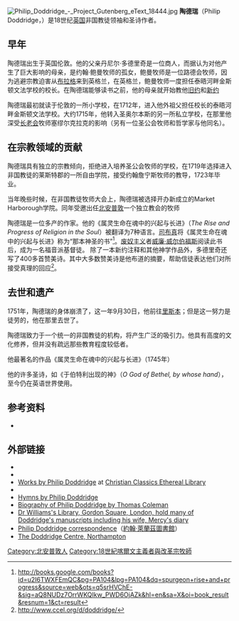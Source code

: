 {{roughtranslation|time=2020-12-01}}
[[Image:Philip_Doddridge_-_Project_Gutenberg_eText_18444.jpg|thumb]]
'''陶德瑞'''（Philip Doddridge，{{bd|1702年|6月26日|1751年|10月26日}}）是18世纪[[英国|英国]]非国教徒领袖和圣诗作者。

==早年==
陶德瑞出生于英国伦敦。他的父亲丹尼尔·多德里奇是一位商人，而据认为对他产生了巨大影响的母亲，是约翰·鲍曼牧师的孤女，鲍曼牧师是一位路德会牧师，因为逃避宗教迫害从[[布拉格|布拉格]]来到英格兰，在英格兰，鲍曼牧师一度担任泰晤河畔金斯顿文法学校的校长。在陶德瑞能够读书之前，他的母亲就开始教他[[旧约|旧约]]和[[新约|新约]]<!-- 的历史 from blue Dutch chimney-tiles。来自荷兰蓝烟囱砖。 -->

陶德瑞最初就读于伦敦的一所小学校，在1712年，进入他外祖父担任校长的泰晤河畔金斯顿文法学校。大约1715年，他转入圣奥尔本斯的另一所私立学校，在那里他深受[[长老会|长老会]]牧师塞缪尔克拉克的影响（另有一位圣公会牧师和哲学家与他同名）。

==在宗教领域的贡献==
陶德瑞具有独立的宗教倾向，拒绝进入培养圣公会牧师的学校，在1719年选择进入非国教徒的莱斯特郡的一所自由学院，接受约翰詹宁斯牧师的教导，1723年毕业。 

当年晚些时候，在非国教徒牧师大会上，陶德瑞被选择开办新成立的Market Harborough学院。同年受邀出任[[北安普敦|北安普敦]]一个独立教会的牧师<!-- Here his popularity as a preacher is said to have been chiefly due to his "high susceptibility, joined with physical advantages and perfect sincerity." His sermons were mostly practical in character, and his aim was to cultivate in his hearers a spiritual and devotional frame of mind. 

在1730s and 1740s 陶德瑞continued his academic and pastoral work, and developed close relations with numerous early religious revivalists and independents, through extensive visits and correspondence.  Through this approach he helped establish and maintain a circle of influential independent religious thinkers and writers, including [[Isaac_Watts|Dr Isaac Watts]]. He also became a prolific author and hymnwriter. In 1736 both 大学s at [[阿伯丁|阿伯丁]] gave him the degree of D.D. However, these multifarious labours led to so many engagements and bulky correspondence that it interfered seriously both with his preaching and academic duties (he had some 200 students to whom he lectured on 哲学和神学, in the mathematical or Spinozistic style). -->

陶德瑞是一位多产的作家。他的《属灵生命在魂中的兴起与长进》（''The Rise and Progress of Religion in the Soul''）被翻译为7种语言。[[司布真|司布真]]将《属灵生命在魂中的兴起与长进》称为“那本神圣的书”<ref>http://books.google.com/books?id=u2I6TWXFEmQC&pg=PA104&lpg=PA104&dq=spurgeon+rise+and+progress&source=web&ots=q5srHVChE-&sig=aQ8NUDz7OrrWKQIkw_PWD6OjAZk&hl=en&sa=X&oi=book_result&resnum=1&ct=result</ref>。[[废奴主义|废奴主义]]者[[威廉·威尔伯福斯|威廉·威尔伯福斯]]阅读此书后，成为一名福音派基督徒。 除了一本新约注释和其他神学作品外，多德里奇还写了400多首赞美诗。其中大多数赞美诗是他布道的摘要，帮助信徒表达他们对所接受真理的回应<ref>http://www.ccel.org/d/doddridge/</ref>。

==去世和遗产==
1751年，陶德瑞的身体崩溃了，这一年9月30日，他前往[[里斯本|里斯本]]；但是这一努力是徒劳的，他在那里去世了。

陶德瑞致力于一个统一的非国教徒的机构，将产生广泛的吸引力。他具有高度的文化修养，但并没有疏远那些教育程度较低者。 

他最著名的作品《属灵生命在魂中的兴起与长进》（1745年）<!-- , dedicated to [[Isaac_Watts|Isaac Watts]], was often reprinted and became widely influential. It is said to best illustrate his religious genius, and has been widely translated. His other well-known works include: ''The Family Expositor'' (6 vols., 1739-1756); ''Life of Colonel Gardiner'' (1747); and a ''Course of Lectures on Pneumatology, Ethics and Divinity'' (1763). Doddridge also published several courses of sermons on particular topics. -->  

他的许多圣诗，如《于伯特利出现的神》（''O God of Bethel, by whose hand''），至今仍在英语世界使用。

<!-- 陶德瑞的 academy is now represented by [[New_College,_Hampstead|New College, Hampstead]], in the library of which there is a large collection of his manuscripts. (Note:  New College, Hampstead was later known as [[New_College_London|New College London]], and was a centre for training Congregational and then United Reformed Church Ministers. It has no connection with [[Royal_Holloway,_University_of_London|Royal Holloway, University of London]], a constituent college of [[伦敦大学|伦敦大学]], though the college was briefly known as ''Royal Holloway and Bedford New College'' when those two colleges merged in the 1970s.) -->

== 参考资料 ==
{{reflist}}
*{{1911}}

==外部链接==
{{commonscat}}
{{Wikiquotelang|en|Philip Doddridge}}
{{Wikisourcelang|en|Author:Philip Doddridge}}
* {{Gutenberg author |id=Doddridge,+Philip | name=Philip Doddridge}}
* {{Internet Archive author |sname=Philip Doddridge}}
*[http://www.ccel.org/d/doddridge/ Works by Philip Doddridge] at [[Christian_Classics_Ethereal_Library|Christian Classics Ethereal Library]]
* {{Librivox author |id=15475 |title=Philip Doddridge}}
*[https://hymnary.org/person/Doddridge_Philip Hymns by Philip Doddridge]
*[http://www.edintone.com/doddridge.html Biography of Philip Doddridge by Thomas Coleman]
*[https://web.archive.org/web/20080510150934/http://www.dwlib.co.uk/ Dr Williams's Library, Gordon Square, London, hold many of Doddridge's manuscripts including his wife, Mercy's diary]
*[http://archives.li.man.ac.uk/ead/search/?operation=full&recid=gb133engms1209 Philip Doddridge correspondence]（[[約翰·萊蘭茲圖書館|約翰·萊蘭茲圖書館]]）
*[http://www.doddridgecentre.org.uk/ The Doddridge Centre, Northampton]

{{Authority control}}
{{DEFAULTSORT:Doddridge, Philip}}
[[Category:北安普敦人|Category:北安普敦人]]
[[Category:18世紀喀爾文主義者與改革宗牧師|Category:18世紀喀爾文主義者與改革宗牧師]]